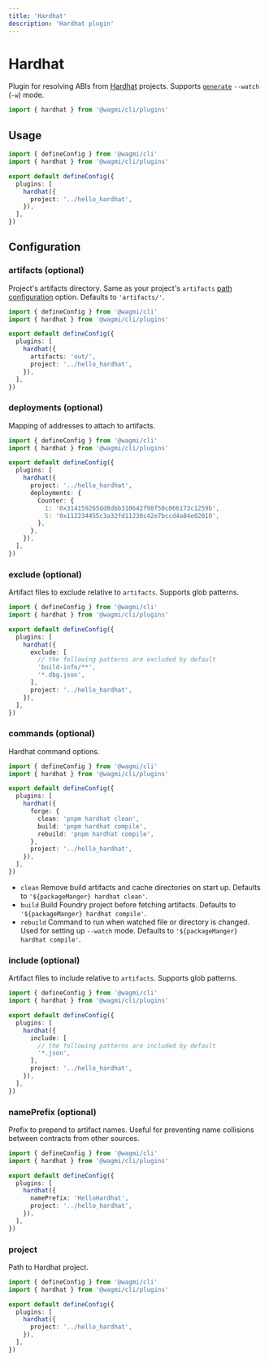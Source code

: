 ```yaml
---
title: 'Hardhat'
description: 'Hardhat plugin'
---
```


# Hardhat

Plugin for resolving ABIs from [Hardhat](https://hardhat.org) projects. Supports [`generate`](/cli/commands#generate) `--watch` (`-w`) mode.

```ts
import { hardhat } from '@wagmi/cli/plugins'
```

## Usage

```ts
import { defineConfig } from '@wagmi/cli'
import { hardhat } from '@wagmi/cli/plugins'

export default defineConfig({
  plugins: [
    hardhat({
      project: '../hello_hardhat',
    }),
  ],
})
```

## Configuration

### artifacts (optional)

Project's artifacts directory. Same as your project's `artifacts` [path configuration](https://hardhat.org/hardhat-runner/docs/config#path-configuration) option. Defaults to `'artifacts/'`.

```ts {7}
import { defineConfig } from '@wagmi/cli'
import { hardhat } from '@wagmi/cli/plugins'

export default defineConfig({
  plugins: [
    hardhat({
      artifacts: 'out/',
      project: '../hello_hardhat',
    }),
  ],
})
```

### deployments (optional)

Mapping of addresses to attach to artifacts.

```ts {8-13}
import { defineConfig } from '@wagmi/cli'
import { hardhat } from '@wagmi/cli/plugins'

export default defineConfig({
  plugins: [
    hardhat({
      project: '../hello_hardhat',
      deployments: {
        Counter: {
          1: '0x314159265dd8dbb310642f98f50c066173c1259b',
          5: '0x112234455c3a32fd11230c42e7bccd4a84e02010',
        },
      },
    }),
  ],
})
```

### exclude (optional)

Artifact files to exclude relative to `artifacts`. Supports glob patterns.

```ts {7-11}
import { defineConfig } from '@wagmi/cli'
import { hardhat } from '@wagmi/cli/plugins'

export default defineConfig({
  plugins: [
    hardhat({
      exclude: [
        // the following patterns are excluded by default
        'build-info/**',
        '*.dbg.json',
      ],
      project: '../hello_hardhat',
    }),
  ],
})
```

### commands (optional)

Hardhat command options.

```ts {7-11}
import { defineConfig } from '@wagmi/cli'
import { hardhat } from '@wagmi/cli/plugins'

export default defineConfig({
  plugins: [
    hardhat({
      forge: {
        clean: 'pnpm hardhat clean',
        build: 'pnpm hardhat compile',
        rebuild: 'pnpm hardhat compile',
      },
      project: '../hello_hardhat',
    }),
  ],
})
```

- `clean` Remove build artifacts and cache directories on start up. Defaults to `'${packageManger} hardhat clean'`.
- `build` Build Foundry project before fetching artifacts. Defaults to `'${packageManger} hardhat compile'`.
- `rebuild` Command to run when watched file or directory is changed. Used for setting up `--watch` mode. Defaults to `'${packageManger} hardhat compile'`.

### include (optional)

Artifact files to include relative to `artifacts`. Supports glob patterns.

```ts {7-10}
import { defineConfig } from '@wagmi/cli'
import { hardhat } from '@wagmi/cli/plugins'

export default defineConfig({
  plugins: [
    hardhat({
      include: [
        // the following patterns are included by default
        '*.json',
      ],
      project: '../hello_hardhat',
    }),
  ],
})
```

### namePrefix (optional)

Prefix to prepend to artifact names. Useful for preventing name collisions between contracts from other sources.

```ts {7}
import { defineConfig } from '@wagmi/cli'
import { hardhat } from '@wagmi/cli/plugins'

export default defineConfig({
  plugins: [
    hardhat({
      namePrefix: 'HelloHardhat',
      project: '../hello_hardhat',
    }),
  ],
})
```

### project

Path to Hardhat project.

```ts {7}
import { defineConfig } from '@wagmi/cli'
import { hardhat } from '@wagmi/cli/plugins'

export default defineConfig({
  plugins: [
    hardhat({
      project: '../hello_hardhat',
    }),
  ],
})
```
